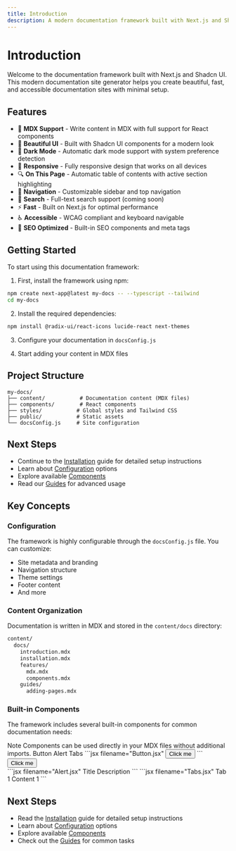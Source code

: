 ```yaml
---
title: Introduction
description: A modern documentation framework built with Next.js and Shadcn UI.
---
```


# Introduction

Welcome to the documentation framework built with Next.js and Shadcn UI. This modern documentation site generator helps you create beautiful, fast, and accessible documentation sites with minimal setup.

## Features

- 📝 **MDX Support** - Write content in MDX with full support for React components
- 🎨 **Beautiful UI** - Built with Shadcn UI components for a modern look
- 🌙 **Dark Mode** - Automatic dark mode support with system preference detection
- 📱 **Responsive** - Fully responsive design that works on all devices
- 🔍 **On This Page** - Automatic table of contents with active section highlighting
- 🧭 **Navigation** - Customizable sidebar and top navigation
- 🔎 **Search** - Full-text search support (coming soon)
- ⚡ **Fast** - Built on Next.js for optimal performance
- ♿ **Accessible** - WCAG compliant and keyboard navigable
- 🎯 **SEO Optimized** - Built-in SEO components and meta tags

## Getting Started

To start using this documentation framework:

1. First, install the framework using npm:
```bash
npm create next-app@latest my-docs -- --typescript --tailwind
cd my-docs
```

2. Install the required dependencies:
```bash
npm install @radix-ui/react-icons lucide-react next-themes
```

3. Configure your documentation in `docsConfig.js`

4. Start adding your content in MDX files

## Project Structure

```
my-docs/
├── content/           # Documentation content (MDX files)
├── components/        # React components
├── styles/           # Global styles and Tailwind CSS
├── public/           # Static assets
└── docsConfig.js     # Site configuration
```

## Next Steps

- Continue to the [Installation](/installation) guide for detailed setup instructions
- Learn about [Configuration](/configuration) options
- Explore available [Components](/components/alert)
- Read our [Guides](/guides/adding-pages) for advanced usage

## Key Concepts

### Configuration

The framework is highly configurable through the `docsConfig.js` file. You can customize:

- Site metadata and branding
- Navigation structure
- Theme settings
- Footer content
- And more

### Content Organization

Documentation is written in MDX and stored in the `content/docs` directory:

```txt filename="Directory Structure"
content/
  docs/
    introduction.mdx
    installation.mdx
    features/
      mdx.mdx
      components.mdx
    guides/
      adding-pages.mdx
```

### Built-in Components

The framework includes several built-in components for common documentation needs:

<Alert>
  <AlertTitle>Note</AlertTitle>
  <AlertDescription>
    Components can be used directly in your MDX files without additional imports.
  </AlertDescription>
</Alert>

<Tabs defaultValue="button">
  <TabsList>
    <TabsTrigger value="button">Button</TabsTrigger>
    <TabsTrigger value="alert">Alert</TabsTrigger>
    <TabsTrigger value="tabs">Tabs</TabsTrigger>
  </TabsList>
  <TabsContent value="button">
    ```jsx filename="Button.jsx"
    <Button>Click me</Button>
    ```
    <div className="mt-4">
      <Button>Click me</Button>
    </div>
  </TabsContent>
  <TabsContent value="alert">
    ```jsx filename="Alert.jsx"
    <Alert>
      <AlertTitle>Title</AlertTitle>
      <AlertDescription>Description</AlertDescription>
    </Alert>
    ```
  </TabsContent>
  <TabsContent value="tabs">
    ```jsx filename="Tabs.jsx"
    <Tabs>
      <TabsList>
        <TabsTrigger>Tab 1</TabsTrigger>
      </TabsList>
      <TabsContent>Content 1</TabsContent>
    </Tabs>
    ```
  </TabsContent>
</Tabs>

## Next Steps

- Read the [Installation](/docs/installation) guide for detailed setup instructions
- Learn about [Configuration](/docs/configuration) options
- Explore available [Components](/docs/features/components)
- Check out the [Guides](/docs/guides/adding-pages) for common tasks 